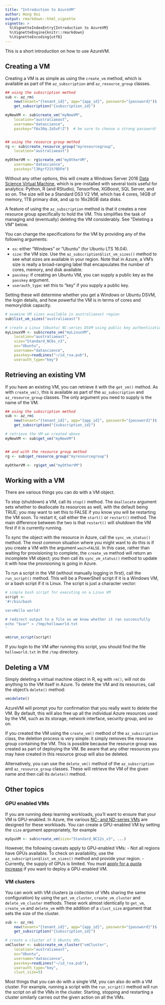 ---
title: "Introduction to AzureVM"
author: Hong Ooi
output: rmarkdown::html_vignette
vignette: >
  %\VignetteIndexEntry{Introduction to AzureVM}
  %\VignetteEngine{knitr::rmarkdown}
  %\VignetteEncoding{utf8}
---

This is a short introduction on how to use AzureVM.


## Creating a VM

Creating a VM is as simple as using the `create_vm` method, which is available as part of the `az_subscription`  and `az_resource_group` classes.

```{r, eval=FALSE}
## using the subscription method
sub <- az_rm$
    new(tenant="{tenant_id}", app="{app_id}", password="{password}")$
    get_subscription("{subscription_id}")

myNewVM <- sub$create_vm("myNewVM",
    location="australiaeast",
    username="datascience",
    passkey="fAs30q-2a5vF!Z")  # be sure to choose a strong password!


## using the resource group method
rg <- sub$create_resource_group("myresourcegroup",
    location="australiaeast")

myOtherVM <- rg$create_vm("myOtherVM",
    username="datascience",
    passkey="l3Kgrf21%?0DFm")
```

Without any other options, this will create a Windows Server 2016 [Data Science Virtual Machine](https://docs.microsoft.com/en-us/azure/machine-learning/data-science-virtual-machine/overview#whats-included-in-the-data-science-vm), which is pre-installed with several tools useful for analytics: Python, R (and RStudio), Tensorflow, XGBoost, SQL Server, and so on. The size will be a Standard DS3 V2 VM, which has 4 cores, 14GB of memory, 1TB primary disk, and up to 16x28GB data disks.

A feature of using the `az_subscription` method is that it creates a new resource group specifically to hold the VM. This simplifies the task of managing and (eventually) deleting the VM considerably. See "Deleting a VM" below.

You can change the specifications for the VM by providing any of the following arguments:

- `os`: either "Windows" or "Ubuntu" (for Ubuntu LTS 16.04).
- `size`: the VM size. Use the `az_subscription$list_vm_sizes()` method to see what sizes are available in your region. Note that in Azure, a VM's size is really a broad-ranging label that encapsulates the number of cores, memory, and disk available.
- `passkey`: if creating an Ubuntu VM, you can supply a public key as the `passkey` argument.
- `userauth_type`: set this to "key" if you supply a public key.

Setting these will determine whether you get a Windows or Ubuntu DSVM, the login details, and how powerful the VM is in terms of cores and memory/disk capacity.

```{r, eval=FALSE}
# examine VM sizes available in australiaeast region
sub$list_vm_sizes("australiaeast")

# create a Linux (Ubuntu) NC-series DSVM using public key authentication
myLinuxVM <- sub$create_vm("myLinuxVM",
    location="australiaeast",
    size="Standard_NC6s_v3",
    os="Ubuntu",
    username="datascience",
    passkey=readLines("~/id_rsa.pub"),
    userauth_type="key")
```


## Retrieving an existing VM

If you have an existing VM, you can retrieve it with the `get_vm()` method. As with `create_vm()`, this is available as part of the `az_subscription` and `az_resource_group` classes. The only argument you need to supply is the name of the VM.

```{r, eval=FALSE}
## using the subscription method
sub <- az_rm$
    new(tenant="{tenant_id}", app="{app_id}", password="{password}")$
    get_subscription("{subscription_id}")

# retrieve the VM we created above
myNewVM <- sub$get_vm("myNewVM")


## and with the resource group method
rg <- sub$get_resource_group("myresourcegroup")

myOtherVM <- rg$get_vm("myOtherVM")
```


## Working with a VM

There are various things you can do with a VM object.

To stop (shutdown) a VM, call its `stop()` method. The `deallocate` argument sets whether to deallocate its resources as well, with the default being TRUE; you may want to set this to FALSE if you know you will be restarting the VM soon. To restart it, call either the `start()` or `restart()` method. The main difference between the two is that `restart()` will shutdown the VM first if it is currently running.

To sync the object with the resource in Azure, call the `sync_vm_status()` method. The most common situation where you might want to do this is if you create a VM with the argument `wait=FALSE`. In this case, rather than waiting for provisioning to complete, the `create_vm` method will return an incomplete VM object; you then call its `sync_vm_status()` method to update it with how the provisioning is going in Azure.

To run a script in the VM (without manually logging in first), call the `run_script()` method. This will be a PowerShell script if it is a Windows VM, or a bash script if it is Linux. The script is just a character vector:

```{r, eval=FALSE}
# simple bash script for executing on a Linux VM
script <-
'#!/bin/bash

var=Hello world!

# redirect output to a file so we know whether it ran successfully
echo "$var" > /tmp/helloworld.txt
'

vm$run_script(script)
```

If you login to the VM after running this script, you should find the file `helloworld.txt` in the `/tmp` directory.


## Deleting a VM

Simply deleting a virtual machine object in R, eg with `rm()`, will not do anything to the VM itself in Azure. To delete the VM and its resources, call the object's `delete()` method:

```{r, eval=FALSE}
vm$delete()
```

AzureVM will prompt you for confirmation that you really want to delete the VM. By default, this will also free up all the individual Azure resources used by the VM, such as its storage, network interface, security group, and so on.

If you created the VM using the `create_vm()` method of the `az_subscription` class, the deletion process is very simple: it simply removes the resource group containing the VM. This is possible because the resource group was created as part of deploying the VM. Be aware that any other resources you may have created in this resource group will also be deleted.

 Alternatively, you can use the `delete_vm()` method of the `az_subscription` and `az_resource_group` classes. These will retrieve the VM of the given name and then call its `delete()` method.


## Other topics

### GPU enabled VMs

If you are running deep learning workloads, you'll want to ensure that your VM is GPU-enabled. In Azure, the various [NC- and ND-series VMs](https://docs.microsoft.com/en-us/azure/virtual-machines/windows/sizes-gpu) are designed for these workloads. You can create a GPU-enabled VM by setting the `size` argument appropriately, for example

```{r, eval=FALSE}
myGpuVM <- sub$create_vm(size="Standard_NC12s_v3", ...)
```

However, the following caveats apply to GPU-enabled VMs:
- Not all regions have GPUs available. To check on availability, use the `az_subscription$list_vm_sizes()` method and provide your region.
- Currently, the supply of GPUs is limited. You must [apply for a quota increase](https://docs.microsoft.com/en-us/azure/azure-supportability/resource-manager-core-quotas-request) if you want to deploy a GPU-enabled VM.

### VM clusters

You can work with VM clusters (a collection of VMs sharing the same configuration) by using the `get_vm_cluster`, `create_vm_cluster` and `delete_vm_cluster` methods. These work almost identically to `get_vm`, `create_vm` and `delete_vm` with the addition of a `clust_size` argument that sets the size of the cluster.

```{r, eval=FALSE}
sub <- az_rm$
    new(tenant="{tenant_id}", app="{app_id}", password="{password}")$
    get_subscription("{subscription_id}")

# create a cluster of 5 Ubuntu VMs
vmCluster <- sub$create_vm_cluster("vmCluster",
    location="australiaeast",
    os="Ubuntu",
    username="datascience",
    passkey=readLines("~/id_rsa.pub"),
    userauth_type="key",
    clust_size=5)
```

Most things that you can do with a single VM, you can also do with a VM cluster. For example, running a script with the `run_script()` method will run the script on all the VMs in the cluster. Starting, stopping and restarting a cluster similarly carries out the given action on all the VMs.

